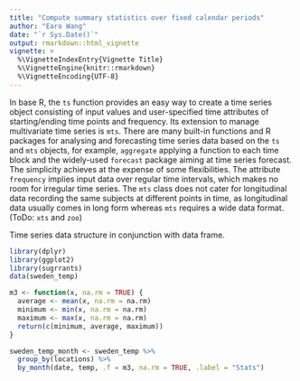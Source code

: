 ```yaml
---
title: "Compute summary statistics over fixed calendar periods"
author: "Earo Wang"
date: "`r Sys.Date()`"
output: rmarkdown::html_vignette
vignette: >
  %\VignetteIndexEntry{Vignette Title}
  %\VignetteEngine{knitr::rmarkdown}
  %\VignetteEncoding{UTF-8}
---
```


In base R, the `ts` function provides an easy way to create a time series object
consisting of input values and user-specified time attributes of
starting/ending time points and frequency. Its extension to manage multivariate
time series is `mts`. There are many built-in functions and R packages for
analysing and forecasting time series data based on the `ts` and `mts` objects,
for example, `aggregate` applying a function to each time block and the
widely-used `forecast` package aiming at time series forecast. The simplicity
achieves at the expense of some flexibilities. The attribute `frequency` implies
input data over regular time intervals, which makes no room for irregular time
series. The `mts` class does not cater for longitudinal data recording the same
subjects at different points in time, as longitudinal data usually comes in long
form whereas `mts` requires a wide data format. (ToDo: `xts` and `zoo`)

Time series data structure in conjunction with data frame.

```r
library(dplyr)
library(ggplot2)
library(sugrrants)
data(sweden_temp)
```

```r
m3 <- function(x, na.rm = TRUE) {
  average <- mean(x, na.rm = na.rm)
  minimum <- min(x, na.rm = na.rm)
  maximum <- max(x, na.rm = na.rm)
  return(c(minimum, average, maximum))
}
```

```r
sweden_temp_month <- sweden_temp %>% 
  group_by(locations) %>% 
  by_month(date, temp, .f = m3, na.rm = TRUE, .label = "Stats")
```
